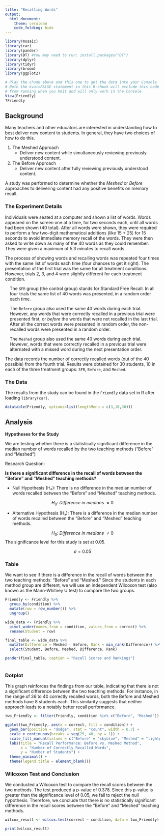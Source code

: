 ---
title: "Recalling Words"
output: 
  html_document:
    theme: cerulean
    code_folding: hide
---

```{r, warning=FALSE, message=FALSE}
library(mosaic)
library(car)
library(pander)
library(DT) #You may need to run: install.packages("DT") 
library(dplyr)
library(tidyr)
library(broom)
library(ggplot2)
```

```{r, eval=FALSE}
# Play the chunk above and this one to get the data into your Console
# Note the eval=FALSE statement in this R-chunk will exclude this code
# from running when you Knit and will only work in the Console.
View(Friendly)
?Friendly
```


## Background 

Many teachers and other educators are interested in understanding how to best deliver new content to students. In general, they have two choices of how to do this.

1. The Meshed Approach
    * Deliver new content while simultaneously reviewing previously understood content.

2. The Before Approach
    * Deliver new content after fully reviewing previously understood content.

A study was performed to determine whether the *Meshed* or *Before* approaches to delivering content had any positive benefits on memory recall. 


### The Experiment Details

Individuals were seated at a computer and shown a list of words. Words appeared on the screen one at a time, for two seconds each, until all words had been shown (40 total). After all words were shown, they were required to perform a few two-digit mathematical additions (like 15 + 25) for 15 seconds to avoid immediate memory recall of the words. They were then asked to write down as many of the 40 words as they could remember. They were given a maximum of 5.3 minutes to recall words.

The process of showing words and recalling words was repeated four times with the same list of words each time (four chances to get it right). The presentation of the first trial was the same for all treatment conditions. However, trials 2, 3, and 4 were slightly different for each treatment condition.

<div style="padding-left:15px;">

The `SFR` group (the control group) stands for Standard Free Recall. In all four trials the same list of 40 words was presented, in a random order each time.

The `Before` group also used the same 40 words during each trial. However, any words that were correctly recalled in a previous trial were presented first, or *before* the words that were not recalled in the last trial. After all the correct words were presented in random order, the non-recalled words were presented in a random order.

The `Meshed` group also used the same 40 words during each trial. However, words that were correctly recalled in a previous trial were alternated with a missed word during the next presentation order. 

</div>

The data records the number of correctly recalled words (out of the 40 possible) from the fourth trial. Results were obtained for 30 students, 10 in each of the three treatment groups: `SFR`, `Before`, and `Meshed`. 


### The Data

The results from the study can be found in the `Friendly` data set in R after loading `library(car)`. 


```{r}
datatable(Friendly, options=list(lengthMenu = c(3,10,30)))
```


## Analysis

**Hypotheses for the Study**

We are testing whether there is a statistically significant difference in the median number of words recalled by the two teaching methods ("Before" and "Meshed")

Research Question:

**Is there a significant difference in the recall of words between the "Before" and "Meshed" teaching methods?**

* Null Hypothesis (H₀): There is no difference in the median number of words recalled between the "Before" and "Meshed" teaching methods.

$$
  H_0: \ Difference \ in \ medians \ = 0
$$

* Alternative Hypothesis (Hₐ): There is a difference in the median number of words recalled between the "Before" and "Meshed" teaching methods.

$$
  H_0: \ Difference \ in \ medians \ \neq 0
$$
The significance level for this study is set at 0.05.

$$
a =0.05
$$


### Table

We want to see if there is a difference in the recall of words between the two teaching methods: "Before" and "Meshed." Since the students in each method group are different, we will use an independent Wilcoxon test (also known as the Mann-Whitney U test) to compare the two groups.

```{r, warning=FALSE, message=FALSE}

Friendly <- Friendly %>%
  group_by(condition) %>%
  mutate(row = row_number()) %>%
  ungroup()

wide_data <- Friendly %>%
  pivot_wider(names_from = condition, values_from = correct) %>% 
  rename(Student = row)

final_table <- wide_data %>% 
  mutate(Difference = Meshed - Before, Rank = min_rank(Difference)) %>% 
  select(Student, Before, Meshed, Difference, Rank)

pander(final_table, caption = "Recall Scores and Rankings")
  
```


### Dotplot

This graph reinforces the findings from our table, indicating that there is not a significant difference between the two teaching methods. For instance, in the range of 36 to 40 correctly recalled words, both the Before and Meshed methods have 8 students each. This similarity suggests that neither approach leads to a notably better recall performance.

```{r, warning=FALSE, message=FALSE}
two_Friendly <- filter(Friendly, condition %in% c("Before", "Meshed"))

ggplot(two_Friendly, aes(x = correct, fill = condition)) +
  geom_bar(position = "dodge", stat = "count", width = 0.7) + 
  scale_x_continuous(breaks = seq(25, 40, by = 1)) +
  scale_fill_manual(values = c("Before" = "skyblue", "Meshed" = "lightgray")) +
  labs(title = "Recall Performance: Before vs. Meshed Method",
       x = "Number of Correctly Recalled Words",
       y = "Number of Students") +
  theme_minimal() +
  theme(legend.title = element_blank())
```


### Wilcoxon Test and Conclusion

We conducted a Wilcoxon test to compare the recall scores between the two methods. The test produced a p-value of 0.378. Since this p-value is greater than the significance level of 0.05, we fail to reject the null hypothesis. Therefore, we conclude that there is no statistically significant difference in the recall scores between the "Before" and "Meshed" teaching methods.

```{r, warning=FALSE, message=FALSE}
wilcox_result <- wilcox.test(correct ~ condition, data = two_Friendly)

print(wilcox_result)
```

